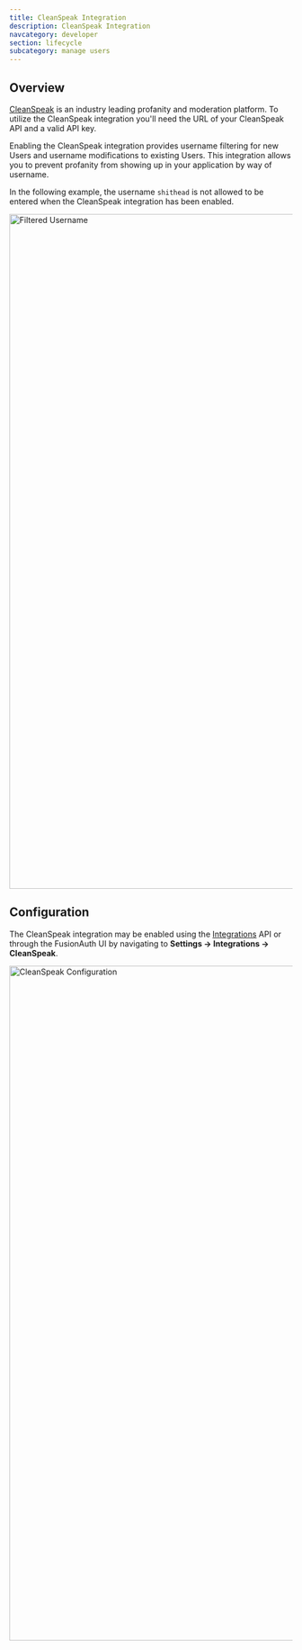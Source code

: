 ```yaml
---
title: CleanSpeak Integration
description: CleanSpeak Integration
navcategory: developer
section: lifecycle
subcategory: manage users
---
```


## Overview

[CleanSpeak](https://cleanspeak.com/) is an industry leading profanity and moderation platform. To utilize the CleanSpeak integration you'll need the URL of your CleanSpeak API and a valid API key.

Enabling the CleanSpeak integration provides username filtering for new Users and username modifications to existing Users. This integration allows you to prevent profanity from showing up in your application by way of username.

In the following example, the username `shithead` is not allowed to be entered when the CleanSpeak integration has been enabled.

<img src="/img/docs/lifecycle/manage-users/filtered-username.png" alt="Filtered Username" width="1200" role="shadowed" />

## Configuration

The CleanSpeak integration may be enabled using the [Integrations](/docs/apis/integrations) API or through the FusionAuth UI by navigating to <strong>Settings -> Integrations -> CleanSpeak</strong>.

<img src="/img/docs/lifecycle/manage-users/integration-cleanspeak.png" alt="CleanSpeak Configuration" width="1200" role="shadowed" />
